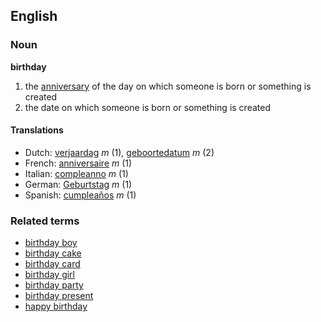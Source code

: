 ==English==
===Noun===
'''birthday'''

#the [[anniversary]] of the day on which someone is born or something is created
#the date on which someone is born or something is created

====Translations====
*Dutch: [[verjaardag]] ''m'' (1), [[geboortedatum]] ''m'' (2)
*French: [[anniversaire]] ''m'' (1)
*Italian: [[compleanno]] ''m'' (1)
*German: [[Geburtstag]] ''m'' (1)
*Spanish: [[cumpleaños]] ''m'' (1)

===Related terms===
*[[birthday boy]]
*[[birthday cake]]
*[[birthday card]]
*[[birthday girl]]
*[[birthday party]]
*[[birthday present]]
*[[happy birthday]]